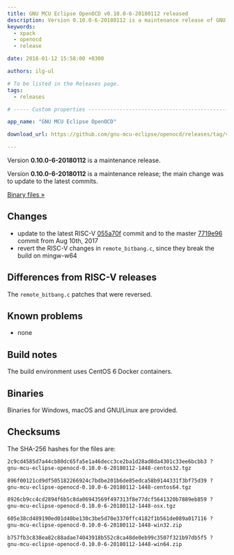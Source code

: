 ```yaml
---
title: GNU MCU Eclipse OpenOCD v0.10.0-6-20180112 released
description: Version 0.10.0-6-20180112 is a maintenance release of GNU MCU Eclipse OpenOCD.
keywords:
  - xpack
  - openocd
  - release

date: 2018-01-12 15:58:00 +0300

authors: ilg-ul

# To be listed in the Releases page.
tags:
  - releases

# ----- Custom properties -----------------------------------------------------

app_name: "GNU MCU Eclipse OpenOCD"

download_url: https://github.com/gnu-mcu-eclipse/openocd/releases/tag/v0.10.0-6-20180112/

---
```


<head>
  <title>{frontMatter.title}</title>
  <meta property="og:title" content={frontMatter.title} />
</head>

Version **0.10.0-6-20180112** is a maintenance release.

<!-- truncate -->

Version **0.10.0-6-20180112** is a maintenance release; the main change was to update to the latest commits.

<!-- truncate -->

<p><a href={frontMatter.download_url}>Binary files »</a></p>

## Changes

* update to the latest RISC-V [055a70f](https://github.com/gnu-mcu-eclipse/openocd/commit/055a70f66f8c27e52798197e11505688b994a241) commit and to the master [7719e96](https://github.com/gnu-mcu-eclipse/openocd/commit/7719e9618e753ac41a46a2488dfba549ac578891) commit from Aug 10th, 2017
* revert the RISC-V changes in `remote_bitbang.c`, since they break the build on mingw-w64

## Differences from RISC-V releases

The `remote_bitbang.c` patches that were reversed.

## Known problems

* none

## Build notes

The build environment uses CentOS 6 Docker containers.

## Binaries

Binaries for Windows, macOS and GNU/Linux are provided.

## Checksums

The SHA-256 hashes for the files are:

```txt
2c9cd4585d7a44cb80dc65fa5e1a46decc3ce2ba1d28ad0da4301c33ee6bcbb3 ?
gnu-mcu-eclipse-openocd-0.10.0-6-20180112-1448-centos32.tgz

896f00121cd9df505182266924c7bdbe201b6de85edca58b9144331f3bf75d39 ?
gnu-mcu-eclipse-openocd-0.10.0-6-20180112-1448-centos64.tgz

8926cb9cc4cd2894f6b5c8da06943569f497313f8e77dcf5641320b7889eb859 ?
gnu-mcu-eclipse-openocd-0.10.0-6-20180112-1448-osx.tgz

605e38cd489190ed01d40be130c3be5d70e3370ffc4182f1b561de089a017116 ?
gnu-mcu-eclipse-openocd-0.10.0-6-20180112-1448-win32.zip

b757fb3c838ea82c88adae74043918b552c8ca48de0eb99c3507f321b97db5f5 ?
gnu-mcu-eclipse-openocd-0.10.0-6-20180112-1448-win64.zip
```
